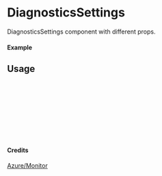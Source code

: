 
<Meta of={DiagnosticsSettings} title="Azure/Monitor/DiagnosticsSettings" />

# DiagnosticsSettings

DiagnosticsSettings component with different props.

#### Example

<Canvas of={DiagnosticsSettings.Primary} />

## Usage

```ts
import { DiagnosticsSettings } from "yadl-ui";

const Example = () => {
  return (
      <DiagnosticsSettings />
  );
};

export default Example;
```

#### Credits
[Azure/Monitor](https://learn.microsoft.com/en-us/azure/architecture/icons/)
